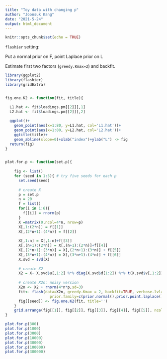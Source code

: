 ```yaml
---
title: "Toy data with changing p"
author: "Joonsuk Kang"
date: "2021-5-24"
output: html_document
---
```


```r
knitr::opts_chunk$set(echo = TRUE)
```


`flashier` setting:

Put a normal prior on F, point Laplace prior on L

Estimate first two factors (`greedy.Kmax=2`) and backfit.


```r
library(ggplot2)
library(flashier)
library(gridExtra)


fig.one.K2 <- function(fit, title){

  L1.hat <- fit$loadings.pm[[2]][,1]
  L2.hat <- fit$loadings.pm[[2]][,2]
  
  ggplot()+
    geom_point(aes(x=1:80, y=L1.hat, col='L1.hat'))+
    geom_point(aes(x=1:80, y=L2.hat, col='L2.hat'))+
    ggtitle(title)+
    geom_abline(slope=0)+xlab("index")+ylab("L") -> fig
  return(fig)
}


plot.for.p <- function(set.p){
    
    fig <- list()
    for (seed in 1:5){ # try five seeds for each p
      set.seed(seed)
      
      # create X
      p = set.p
      n = 20
      f = list()
      for(i in 1:6){ 
        f[[i]] = rnorm(p)
      }
      X =matrix(0,ncol=4*n, nrow=p)
      X[,1:(2*n)] = f[[1]]
      X[,(2*n+1):(4*n)] = f[[2]]
      
      X[,1:n] = X[,1:n]+f[[3]]
      X[,(n+1):(2*n)] = X[,(n+1):(2*n)]+f[[4]]
      X[,(2*n+1):(3*n)] = X[,(2*n+1):(3*n)] + f[[5]]
      X[,(3*n+1):(4*n)] = X[,(3*n+1):(4*n)] + f[[6]]
      X.svd = svd(X)
      
      # create X2
      X2 = X- X.svd$u[,1:2] %*% diag(X.svd$d[1:2]) %*% t(X.svd$v[,1:2])
      
      # create X2n: noisy version
      X2n <- X2 + rnorm(4*n*p,sd=3)
      fit<- flash(data=X2n, greedy.Kmax = 2, backfit=TRUE, verbose.lvl=0,
                    prior.family=c(prior.normal(),prior.point.laplace()))
      fig[[seed]] <- fig.one.K2(fit, title='')
    }
    grid.arrange(fig[[1]], fig[[2]], fig[[3]], fig[[4]], fig[[5]], ncol=5)
}

```



```r
plot.for.p(300) 
plot.for.p(1000) 
plot.for.p(3000) 
plot.for.p(10000) 
plot.for.p(30000)
plot.for.p(100000)
plot.for.p(300000)
```
